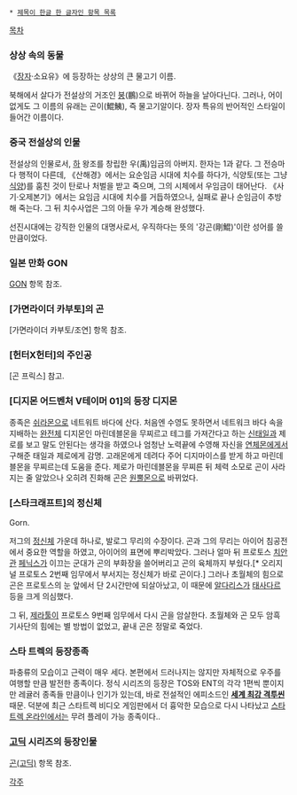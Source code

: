  * [[제목이 한글 한 글자인 항목 목록]]

[[목차]]

=== 상상 속의 동물 ===
《[[장자]]·소요유》에 등장하는 상상의 큰 물고기 이름.

북해에서 살다가 전설상의 거조인 [[붕]](鵬)으로 바뀌어 하늘을 날아다닌다. 그러나, 어이없게도 그 이름의 유래는 곤이(鯤鮧), 즉 물고기알이다. 장자 특유의 반어적인 스타일이 들어간 이름이다.

=== 중국 전설상의 인물 ===
전설상의 인물로서, [[하]] 왕조를 창립한 우(禹)임금의 아버지. 한자는 1과 같다. 그 전승마다 행적이 다른데, 《산해경》에서는 요순임금 시대에 치수를 하다가, 식양토(또는 그냥 [[식양]])를 훔친 것이 탄로나 처벌을 받고 죽으며, 그의 시체에서 우임금이 태어난다. 《사기·오제본기》에서는 요임금 시대에 치수를 거듭하였으나, 실패로 끝나 순임금이 추방해 죽는다. 그 뒤 치수사업은 그의 아들 우가 계승해 완성했다.

선진시대에는 강직한 인물의 대명사로서, 우직하다는 뜻의 '강곤(剛鯤)'이란 성어를 쓸 만큼이었다.

=== 일본 만화 GON === 
[[GON]] 항목 참조.

=== [가면라이더 카부토]의 곤 ===
[가면라이더 카부토/조연] 항목 참조.

=== [헌터X헌터]의 주인공 ===
[곤 프릭스] 참고.

=== [디지몬 어드벤처 V테이머 01]의 등장 디지몬 ===
종족은 [[쉬라몬]]으로 네트워트 바다에 산다. 처음엔 수영도 못하면서 네트워크 바다 속을 지배하는 [[완전체]] 디지몬인 마린데블몬을 무찌르고 테그를 가져간다고 하는 [[신태일]]과 제로를 보고 말도 안된다는 생각을 하였으나 엄청난 노력끝에 수영해 자신을 [[연체몬]]에게서 구해준 태일과 제로에게 감명. 고래몬에게 데려다 주어 디지마이스를 받게 하고 마린데블몬을 무찌르는데 도움을 준다. 제로가 마린데블몬을 무찌른 뒤 체력 소모로 곤이 사라지는 줄 알았으나 오히려 진화해 곤은 [[원뿔몬]]으로 바뀌었다. 

=== [스타크래프트]의 정신체 ===
Gorn.

저그의 [[정신체]] 가운데 하나로, 발로그 무리의 수장이다. 곤과 그의 무리는 아이어 침공전에서 중요한 역할을 하였고, 아이어의 표면에 뿌리박았다. 그러나 얼마 뒤 프로토스 [[치안관]] [[페닉스]]가 이끄는 군대가 곤의 부화장을 쓸어버리고 곤의 육체까지 부쉈다.[* 오리지널 프로토스 2번째 임무에서 부서지는 정신체가 바로 곤이다.] 그러나 초월체의 힘으로 곤은 프로토스의 눈 앞에서 단 2시간만에 되살아났고, 이 때문에 [[알다리스]]가 [[태사다르]] 등을 크게 의심했다.

그 뒤, [[제라툴]]이 프로토스 9번째 임무에서 다시 곤을 암살한다. 초월체와 곤 모두 암흑 기사단의 힘에는 별 방법이 없었고, 끝내 곤은 정말로 죽었다.

=== 스타 트렉의 등장종족 ===
파충류의 모습이고 근력이 매우 세다. 본편에서 드러나지는 않지만 자체적으로 우주를 여행할 만큼 발전한 종족이다. 정식 시리즈의 등장은 TOS와 ENT의 각각 1편씩 뿐이지만 레귤러 종족들 만큼이나 인기가 있는데, 바로 전설적인 에피소드인 '''[[세계 최강 격투씬]]''' 때문. 덕분에 최근 스타트렉 비디오 게임판에서 더 흉악한 모습으로 다시 나타났고 [[스타 트렉 온라인]]에서는 무려 플레이 가능 종족이다..

=== [[고딕]] 시리즈의 등장인물 ===
[[곤(고딕)]] 항목 참조.

[[각주]]
